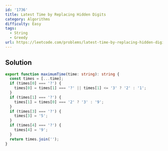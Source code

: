 ```yaml
---
id: '1736'
title: Latest Time by Replacing Hidden Digits
category: Algorithms
difficulty: Easy
tags:
  - String
  - Greedy
url: https://leetcode.com/problems/latest-time-by-replacing-hidden-digits
---
```


## Solution

```typescript showLineNumbers
export function maximumTime(time: string): string {
  const times = [...time];
  if (times[0] === '?') {
    times[0] = times[1] === '?' || times[1] <= '3' ? '2' : '1';
  }
  if (times[1] === '?') {
    times[1] = times[0] === '2' ? '3' : '9';
  }
  if (times[3] === '?') {
    times[3] = '5';
  }
  if (times[4] === '?') {
    times[4] = '9';
  }
  return times.join('');
}
```
